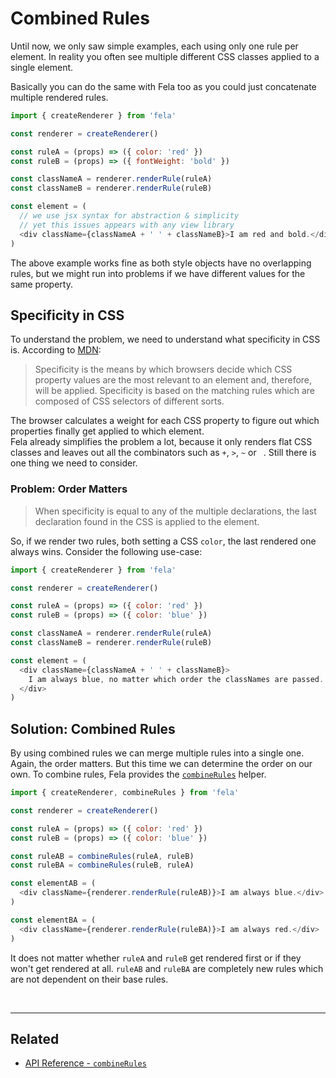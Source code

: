 

# Combined Rules

Until now, we only saw simple examples, each using only one rule per element. In reality you often see multiple different CSS classes applied to a single element.

Basically you can do the same with Fela too as you could just concatenate multiple rendered rules.

```javascript
import { createRenderer } from 'fela'

const renderer = createRenderer()

const ruleA = (props) => ({ color: 'red' })
const ruleB = (props) => ({ fontWeight: 'bold' })

const classNameA = renderer.renderRule(ruleA)
const classNameB = renderer.renderRule(ruleB)

const element = (
  // we use jsx syntax for abstraction & simplicity
  // yet this issues appears with any view library
  <div className={classNameA + ' ' + classNameB}>I am red and bold.</div>
)
```

The above example works fine as both style objects have no overlapping rules, but we might run into problems if we have different values for the same property.

## Specificity in CSS

To understand the problem, we need to understand what specificity in CSS is. According to [MDN](https://developer.mozilla.org/en-US/docs/Web/CSS/Specificity):

> Specificity is the means by which browsers decide which CSS property values are the most relevant to an element and, therefore, will be applied. Specificity is based on the matching rules which are composed of CSS selectors of different sorts.

The browser calculates a weight for each CSS property to figure out which properties finally get applied to which element. <br />
Fela already simplifies the problem a lot, because it only renders flat CSS classes and leaves out all the combinators such as `+`, `>`, `~` or ` `. Still there is one thing we need to consider.

### Problem: Order Matters

> When specificity is equal to any of the multiple declarations, the last declaration found in the CSS is applied to the element.

So, if we render two rules, both setting a CSS `color`, the last rendered one always wins. Consider the following use-case:

```javascript
import { createRenderer } from 'fela'

const renderer = createRenderer()

const ruleA = (props) => ({ color: 'red' })
const ruleB = (props) => ({ color: 'blue' })

const classNameA = renderer.renderRule(ruleA)
const classNameB = renderer.renderRule(ruleB)

const element = (
  <div className={classNameA + ' ' + classNameB}>
    I am always blue, no matter which order the classNames are passed.
  </div>
)
```

## Solution: Combined Rules

By using combined rules we can merge multiple rules into a single one. Again, the order matters. But this time we can determine the order on our own.
To combine rules, Fela provides the [`combineRules`](../api/fela/combineRules.md) helper.

```javascript
import { createRenderer, combineRules } from 'fela'

const renderer = createRenderer()

const ruleA = (props) => ({ color: 'red' })
const ruleB = (props) => ({ color: 'blue' })

const ruleAB = combineRules(ruleA, ruleB)
const ruleBA = combineRules(ruleB, ruleA)

const elementAB = (
  <div className={renderer.renderRule(ruleAB)}>I am always blue.</div>
)

const elementBA = (
  <div className={renderer.renderRule(ruleBA)}>I am always red.</div>
)
```

It does not matter whether `ruleA` and `ruleB` get rendered first or if they won't get rendered at all. `ruleAB` and `ruleBA` are completely new rules which are not dependent on their base rules.

<br />

---

## Related

- [API Reference - `combineRules`](../api/fela/combineRules.md)
